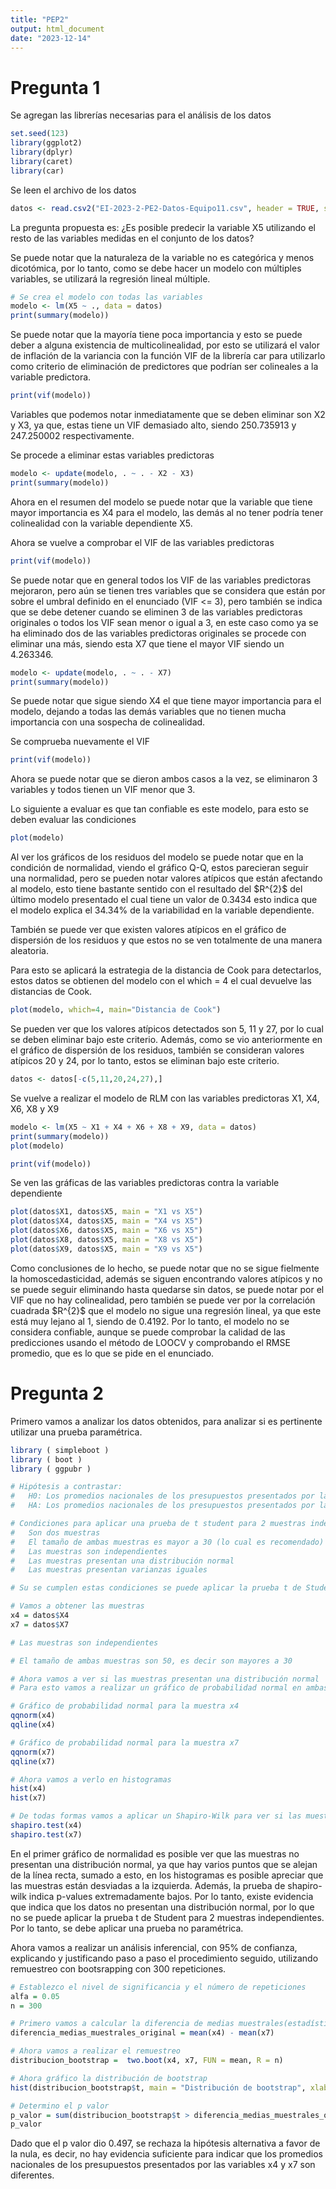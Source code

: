 ```yaml
---
title: "PEP2"
output: html_document
date: "2023-12-14"
---
```


# Pregunta 1

Se agregan las librerías necesarias para el análisis de los datos

```r
set.seed(123)
library(ggplot2)
library(dplyr)
library(caret)
library(car)
```

Se leen el archivo de los datos

```r
datos <- read.csv2("EI-2023-2-PE2-Datos-Equipo11.csv", header = TRUE, sep = ",", fileEncoding = "utf8")
```

La pregunta propuesta es: ¿Es posible predecir la variable X5 utilizando el resto de las variables medidas en el conjunto de los datos?

Se puede notar que la naturaleza de la variable no es categórica y menos dicotómica, por lo tanto, como se debe hacer un modelo con múltiples variables, se utilizará la regresión lineal múltiple.

```r
# Se crea el modelo con todas las variables
modelo <- lm(X5 ~ ., data = datos)
print(summary(modelo))
```

Se puede notar que la mayoría tiene poca importancia y esto se puede deber a alguna existencia de multicolinealidad, por esto se utilizará el valor de inflación de la variancia con la función VIF de la librería car para utilizarlo como criterio de eliminación de predictores que podrían ser colineales a la variable predictora.

```r
print(vif(modelo))
```

Variables que podemos notar inmediatamente que se deben eliminar son X2 y X3, ya que, estas tiene un VIF demasiado alto, siendo 250.735913 y 247.250002 respectivamente.

Se procede a eliminar estas variables predictoras

```r
modelo <- update(modelo, . ~ . - X2 - X3)
print(summary(modelo))
```

Ahora en el resumen del modelo se puede notar que la variable que tiene mayor importancia es X4 para el modelo, las demás al no tener podría tener colinealidad con la variable dependiente X5.

Ahora se vuelve a comprobar el VIF de las variables predictoras

```r
print(vif(modelo))
```

Se puede notar que en general todos los VIF de las variables predictoras mejoraron, pero aún se tienen tres variables que se considera que están por sobre el umbral definido en el enunciado (VIF \<= 3), pero también se indica que se debe detener cuando se eliminen 3 de las variables predictoras originales o todos los VIF sean menor o igual a 3, en este caso como ya se ha eliminado dos de las variables predictoras originales se procede con eliminar una más, siendo esta X7 que tiene el mayor VIF siendo un 4.263346.

```r
modelo <- update(modelo, . ~ . - X7)
print(summary(modelo))
```

Se puede notar que sigue siendo X4 el que tiene mayor importancia para el modelo, dejando a todas las demás variables que no tienen mucha importancia con una sospecha de colinealidad.

Se comprueba nuevamente el VIF

```r
print(vif(modelo))
```

Ahora se puede notar que se dieron ambos casos a la vez, se eliminaron 3 variables y todos tienen un VIF menor que 3.

Lo siguiente a evaluar es que tan confiable es este modelo, para esto se deben evaluar las condiciones

```r
plot(modelo)
```

Al ver los gráficos de los residuos del modelo se puede notar que en la condición de normalidad, viendo el gráfico Q-Q, estos parecieran seguir una normalidad, pero se pueden notar valores atípicos que están afectando al modelo, esto tiene bastante sentido con el resultado del \$R\^{2}\$ del último modelo presentado el cual tiene un valor de 0.3434 esto indica que el modelo explica el 34.34% de la variabilidad en la variable dependiente.

También se puede ver que existen valores atípicos en el gráfico de dispersión de los residuos y que estos no se ven totalmente de una manera aleatoria.

Para esto se aplicará la estrategia de la distancia de Cook para detectarlos, estos datos se obtienen del modelo con el which = 4 el cual devuelve las distancias de Cook.

```r
plot(modelo, which=4, main="Distancia de Cook")
```

Se pueden ver que los valores atípicos detectados son 5, 11 y 27, por lo cual se deben eliminar bajo este criterio. Además, como se vio anteriormente en el gráfico de dispersión de los residuos, también se consideran valores atípicos 20 y 24, por lo tanto, estos se eliminan bajo este criterio.

```r
datos <- datos[-c(5,11,20,24,27),]
```

Se vuelve a realizar el modelo de RLM con las variables predictoras X1, X4, X6, X8 y X9

```r
modelo <- lm(X5 ~ X1 + X4 + X6 + X8 + X9, data = datos)
print(summary(modelo))
plot(modelo)
```

```r
print(vif(modelo))
```

Se ven las gráficas de las variables predictoras contra la variable dependiente

```r
plot(datos$X1, datos$X5, main = "X1 vs X5")
plot(datos$X4, datos$X5, main = "X4 vs X5")
plot(datos$X6, datos$X5, main = "X6 vs X5")
plot(datos$X8, datos$X5, main = "X8 vs X5")
plot(datos$X9, datos$X5, main = "X9 vs X5")
```

Como conclusiones de lo hecho, se puede notar que no se sigue fielmente la homoscedasticidad, además se siguen encontrando valores atípicos y no se puede seguir eliminando hasta quedarse sin datos, se puede notar por el VIF que no hay colinealidad, pero también se puede ver por la correlación cuadrada \$R\^{2}\$ que el modelo no sigue una regresión lineal, ya que este está muy lejano al 1, siendo de 0.4192. Por lo tanto, el modelo no se considera confiable, aunque se puede comprobar la calidad de las predicciones usando el método de LOOCV y comprobando el RMSE promedio, que es lo que se pide en el enunciado.

# Pregunta 2

Primero vamos a analizar los datos obtenidos, para analizar si es pertinente utilizar una prueba paramétrica.

```r
library ( simpleboot )
library ( boot )
library ( ggpubr )

# Hipótesis a contrastar: 
#   H0: Los promedios nacionales de los presupuestos presentados por las variables x4 y x7 son iguales (H0: u4 - u7 = 0)
#   HA: Los promedios nacionales de los presupuestos presentados por las variables x4 y x7 son diferentes (HA: u4 - u7 != 0)

# Condiciones para aplicar una prueba de t student para 2 muestras independientes:
#   Son dos muestras
#   El tamaño de ambas muestras es mayor a 30 (lo cual es recomendado)
#   Las muestras son independientes
#   Las muestras presentan una distribución normal
#   Las muestras presentan varianzas iguales

# Su se cumplen estas condiciones se puede aplicar la prueba t de Student para muestras independientes

# Vamos a obtener las muestras
x4 = datos$X4
x7 = datos$X7

# Las muestras son independientes

# El tamaño de ambas muestras son 50, es decir son mayores a 30

# Ahora vamos a ver si las muestras presentan una distribución normal
# Para esto vamos a realizar un gráfico de probabilidad normal en ambas muestras

# Gráfico de probabilidad normal para la muestra x4
qqnorm(x4)
qqline(x4)

# Gráfico de probabilidad normal para la muestra x7
qqnorm(x7)
qqline(x7)

# Ahora vamos a verlo en histogramas
hist(x4)
hist(x7)

# De todas formas vamos a aplicar un Shapiro-Wilk para ver si las muestras presentan una distribución normal
shapiro.test(x4)
shapiro.test(x7)
```

En el primer gráfico de normalidad es posible ver que las muestras no presentan una distribución normal, ya que hay varios puntos que se alejan de la línea recta, sumado a esto, en los histogramas es posible apreciar que las muestras están desviadas a la izquierda. Además, la prueba de shapiro-wilk indica p-values extremadamente bajos. Por lo tanto, existe evidencia que indica que los datos no presentan una distribución normal, por lo que no se puede aplicar la prueba t de Student para 2 muestras independientes. Por lo tanto, se debe aplicar una prueba no paramétrica.

Ahora vamos a realizar un análisis inferencial, con 95% de confianza, explicando y justificando paso a paso el procedimiento seguido, utilizando remuestreo con bootsrapping con 300 repeticiones.

```r
# Establezco el nivel de significancia y el número de repeticiones
alfa = 0.05
n = 300

# Primero vamos a calcular la diferencia de medias muestrales(estadístico en este caso) de las muestras originales.
diferencia_medias_muestrales_original = mean(x4) - mean(x7)

# Ahora vamos a realizar el remuestreo
distribucion_bootstrap =  two.boot(x4, x7, FUN = mean, R = n)

# Ahora gráfico la distribución de bootstrap
hist(distribucion_bootstrap$t, main = "Distribución de bootstrap", xlab = "Diferencia de medias muestrales", ylab = "Frecuencia")

# Determino el p valor
p_valor = sum(distribucion_bootstrap$t > diferencia_medias_muestrales_original) / n
p_valor
```

Dado que el p valor dio 0.497, se rechaza la hipótesis alternativa a favor de la nula, es decir, no hay evidencia suficiente para indicar que los promedios nacionales de los presupuestos presentados por las variables x4 y x7 son diferentes.
